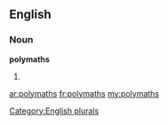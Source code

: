 ==English==

===Noun===
'''polymaths'''

# {{plural of|[[polymath]]}}

[[Category:English plurals]]

[[ar:polymaths]]
[[fr:polymaths]]
[[my:polymaths]]